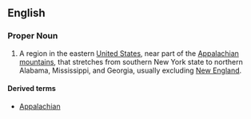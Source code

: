 ==English==
{{wikipedia}}

===Proper Noun===
{{en-proper-noun}}

#A region in the eastern [[United States]], near part of the [[Appalachian mountains]], that stretches from southern New York state to northern Alabama, Mississippi, and Georgia, usually excluding [[New England]].

====Derived terms====
*[[Appalachian]]